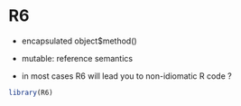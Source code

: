 # R6

- encapsulated object$method()
- mutable: reference semantics

- in most cases R6 will lead you to non-idiomatic R code ?

```r
library(R6)
```
